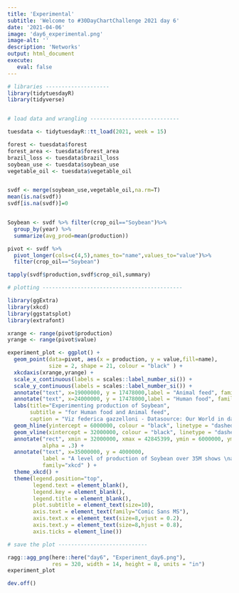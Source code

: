 ```yaml
---
title: 'Experimental'
subtitle: 'Welcome to #30DayChartChallenge 2021 day 6'
date: '2021-04-06'
image: 'day6_experimental.png'
image-alt: ''
description: 'Networks'
output: html_document
execute: 
   eval: false
---
```




```r

# libraries --------------------
library(tidytuesdayR)
library(tidyverse)


# load data and wrangling ----------------------------

tuesdata <- tidytuesdayR::tt_load(2021, week = 15)

forest <- tuesdata$forest
forest_area <- tuesdata$forest_area
brazil_loss <- tuesdata$brazil_loss
soybean_use <- tuesdata$soybean_use
vegetable_oil <- tuesdata$vegetable_oil


svdf <- merge(soybean_use,vegetable_oil,na.rm=T)
mean(is.na(svdf))
svdf[is.na(svdf)]=0


Soybean <- svdf %>% filter(crop_oil=="Soybean")%>%
  group_by(year) %>% 
  summarize(avg_prod=mean(production))

pivot <- svdf %>%
  pivot_longer(cols=c(4,5),names_to="name",values_to="value")%>%
  filter(crop_oil=="Soybean")

tapply(svdf$production,svdf$crop_oil,summary)

# plotting --------------------------------------------

library(ggExtra)
library(xkcd)
library(ggstatsplot)
library(extrafont)

xrange <- range(pivot$production)
yrange <- range(pivot$value)

experiment_plot <- ggplot() +
  geom_point(data=pivot, aes(x = production, y = value,fill=name),
             size = 2, shape = 21, colour = "black" ) +
  xkcdaxis(xrange,yrange) + 
  scale_x_continuous(labels = scales::label_number_si()) + 
  scale_y_continuous(labels = scales::label_number_si()) + 
  annotate("text", x=19000000, y = 17478000,label = "Animal feed", family="xkcd" )+
  annotate("text", x=24000000, y = 17478000,label = "Human food", family="xkcd" )+
  labs(title="Experimenting production of Soybean",
       subtitle = "for Human food and Animal feed",
       caption = "Viz federica gazzelloni - Datasource: Our World in data - Day6") +
  geom_hline(yintercept = 6000000, colour = "black", linetype = "dashed", size = 0.2) + 
  geom_vline(xintercept = 32000000, colour = "black", linetype = "dashed", size = 0.2) + 
  annotate("rect", xmin = 32000000, xmax = 42845399, ymin = 6000000, ymax = 17478000, 
           alpha = .3) +
  annotate("text", x=35000000, y = 4000000,
           label = "A level of production of Soybean over 35M shows \na change in trend directions to a higher level \nof animal feed when compared with human food consumption.",
           family="xkcd" ) +
  theme_xkcd() + 
  theme(legend.position="top",
        legend.text = element_blank(),
        legend.key = element_blank(),
        legend.title = element_blank(),
        plot.subtitle = element_text(size=10),
        axis.text = element_text(family="Comic Sans MS"),
        axis.text.x = element_text(size=8,vjust = 0.2),
        axis.text.y = element_text(size=8,hjust = 0.8),
        axis.ticks = element_line())

# save the plot ----------------------------

ragg::agg_png(here::here("day6", "Experiment_day6.png"),
              res = 320, width = 14, height = 8, units = "in")
experiment_plot

dev.off()
```
